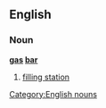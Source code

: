 ==English==
{{wikipedia}}
===Noun===
'''[[gas]] [[bar]]'''
#{{Canada}} [[filling station]]

[[Category:English nouns]]